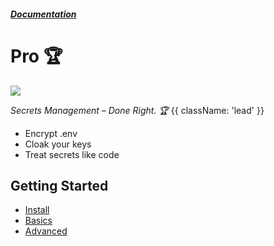 

##### [Documentation](/docs)
# Pro 🏆

![](https://dotenvx.com/pro-banner.png)

*Secrets Management – Done Right. 🏆* {{ className: 'lead' }}

* Encrypt .env
* Cloak your keys
* Treat secrets like code

## Getting Started

* [Install](/docs/pro/install)
* [Basics](/docs/pro/quickstart)
* [Advanced](/docs/pro/advanced)

&nbsp;
